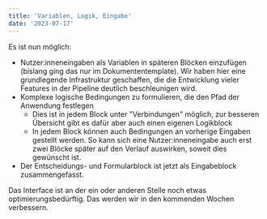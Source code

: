 ```yaml
---
title: 'Variablen, Logik, Eingabe'
date: '2023-07-17'
---
```


Es ist nun möglich:

* Nutzer:inneneingaben als Variablen in späteren Blöcken einzufügen (bislang ging das nur im Dokumententemplate). Wir haben hier eine grundlegende Infrastruktur geschaffen, die die Entwicklung vieler Features in der Pipeline deutlich beschleunigen wird.
* Komplexe logische Bedingungen zu formulieren, die den Pfad der Anwendung festlegen
  * Dies ist in jedem Block unter "Verbindungen" möglich, zur besseren Übersicht gibt es dafür aber auch einen eigenen Logikblock
  * In jedem Block können auch Bedingungen an vorherige Eingaben gestellt werden. So kann sich eine Nutzer:inneneingabe auch erst zwei Blöcke später auf den Verlauf auswirken, soweit dies gewünscht ist.
* Der Entscheidungs- und Formularblock ist jetzt als Eingabeblock zusammengefasst. 

Das Interface ist an der ein oder anderen Stelle noch etwas optimierungsbedürftig. Das werden wir in den kommenden Wochen verbessern.
